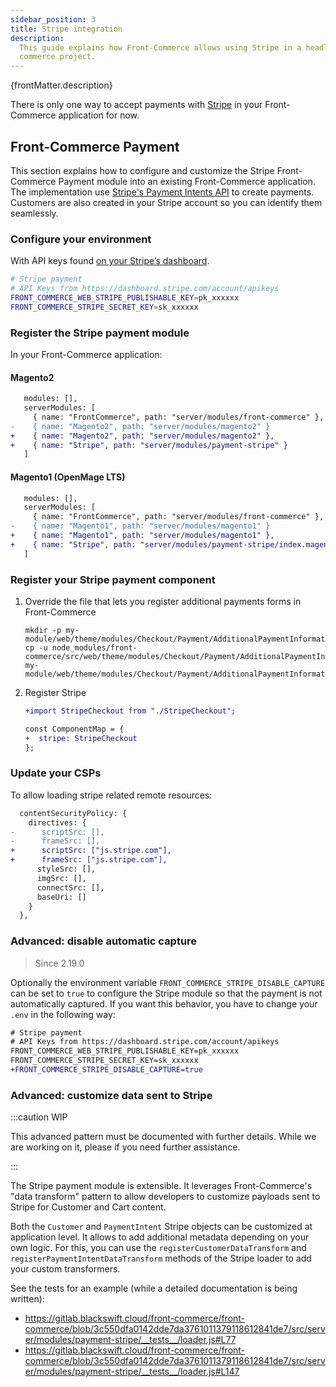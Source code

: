 ```yaml
---
sidebar_position: 3
title: Stripe integration
description:
  This guide explains how Front-Commerce allows using Stripe in a headless
  commerce project.
---
```



<p>{frontMatter.description}</p>

There is only one way to accept payments with [Stripe](https://stripe.com/) in
your Front-Commerce application for now.

## Front-Commerce Payment

This section explains how to configure and customize the Stripe Front-Commerce
Payment module into an existing Front-Commerce application. The implementation
use
[Stripe's Payment Intents API](https://stripe.com/docs/payments/payment-intents)
to create payments. Customers are also created in your Stripe account so you can
identify them seamlessly.

### Configure your environment

With API keys found
[on your Stripe’s dashboard](https://dashboard.stripe.com/account/apikeys).

```bash title=".env"
# Stripe payment
# API Keys from https://dashboard.stripe.com/account/apikeys
FRONT_COMMERCE_WEB_STRIPE_PUBLISHABLE_KEY=pk_xxxxxx
FRONT_COMMERCE_STRIPE_SECRET_KEY=sk_xxxxxx
```

### Register the Stripe payment module

In your Front-Commerce application:

#### Magento2

```diff title=".front-commerce.js"
   modules: [],
   serverModules: [
     { name: "FrontCommerce", path: "server/modules/front-commerce" },
-    { name: "Magento2", path: "server/modules/magento2" }
+    { name: "Magento2", path: "server/modules/magento2" },
+    { name: "Stripe", path: "server/modules/payment-stripe" }
   ]
```

#### Magento1 (OpenMage LTS)

```diff title=".front-commerce.js"
   modules: [],
   serverModules: [
     { name: "FrontCommerce", path: "server/modules/front-commerce" },
-    { name: "Magento1", path: "server/modules/magento1" }
+    { name: "Magento1", path: "server/modules/magento1" },
+    { name: "Stripe", path: "server/modules/payment-stripe/index.magento1.js" }
   ]
```

### Register your Stripe payment component

1. Override the file that lets you register additional payments forms in
   Front-Commerce

   ```shell
   mkdir -p my-module/web/theme/modules/Checkout/Payment/AdditionalPaymentInformation/
   cp -u node_modules/front-commerce/src/web/theme/modules/Checkout/Payment/AdditionalPaymentInformation/getAdditionalDataComponent.js my-module/web/theme/modules/Checkout/Payment/AdditionalPaymentInformation/getAdditionalDataComponent.js
   ```

2. Register Stripe

   ```diff title='my-module/web/theme/modules/Checkout/Payment/AdditionalPaymentInformation/getAdditionalDataComponent.js'
   +import StripeCheckout from "./StripeCheckout";

   const ComponentMap = {
   +  stripe: StripeCheckout
   };
   ```

### Update your CSPs

To allow loading stripe related remote resources:

```diff title='my-module/config/website.js'
  contentSecurityPolicy: {
    directives: {
-      scriptSrc: [],
-      frameSrc: [],
+      scriptSrc: ["js.stripe.com"],
+      frameSrc: ["js.stripe.com"],
      styleSrc: [],
      imgSrc: [],
      connectSrc: [],
      baseUri: []
    }
  },
```

### Advanced: disable automatic capture

> Since 2.19.0

Optionally the environment variable `FRONT_COMMERCE_STRIPE_DISABLE_CAPTURE` can
be set to `true` to configure the Stripe module so that the payment is not
automatically captured. If you want this behavior, you have to change your
`.env` in the following way:

```diff title=".env"
# Stripe payment
# API Keys from https://dashboard.stripe.com/account/apikeys
FRONT_COMMERCE_WEB_STRIPE_PUBLISHABLE_KEY=pk_xxxxxx
FRONT_COMMERCE_STRIPE_SECRET_KEY=sk_xxxxxx
+FRONT_COMMERCE_STRIPE_DISABLE_CAPTURE=true
```

### Advanced: customize data sent to Stripe

:::caution WIP

<span>
  This advanced pattern must be documented with further details. While we are
  working on it, please <ContactLink /> if you need further assistance.
</span>

:::

The Stripe payment module is extensible. It leverages Front-Commerce's "data
transform" pattern to allow developers to customize payloads sent to Stripe for
Customer and Cart content.

Both the `Customer` and `PaymentIntent` Stripe objects can be customized at
application level. It allows to add additional metadata depending on your own
logic. For this, you can use the `registerCustomerDataTransform` and
`registerPaymentIntentDataTransform` methods of the Stripe loader to add your
custom transformers.

See the tests for an example (while a detailed documentation is being written):

- https://gitlab.blackswift.cloud/front-commerce/front-commerce/blob/3c550dfa0142dde7da3761011379118612841de7/src/server/modules/payment-stripe/__tests__/loader.js#L77
- https://gitlab.blackswift.cloud/front-commerce/front-commerce/blob/3c550dfa0142dde7da3761011379118612841de7/src/server/modules/payment-stripe/__tests__/loader.js#L147
